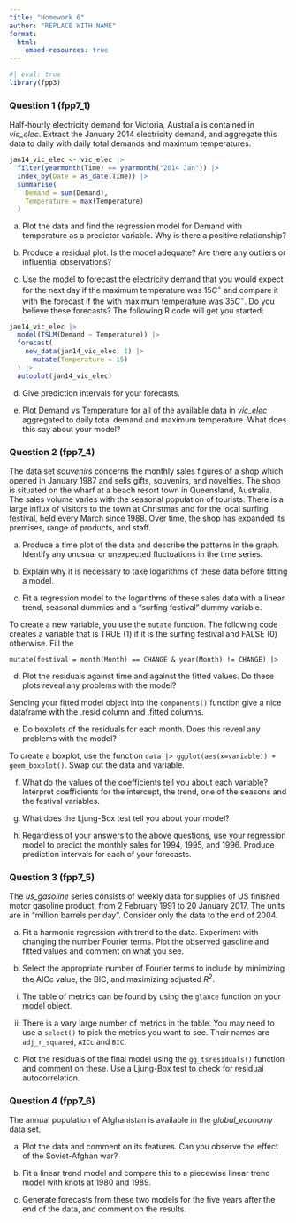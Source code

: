 ```yaml
---
title: "Homework 6"
author: "REPLACE WITH NAME"
format:
  html:
    embed-resources: true
---
```


```r
#| eval: true
library(fpp3)
```


### Question 1 (fpp7_1)

Half-hourly electricity demand for Victoria, Australia is contained in *vic_elec*. Extract the January 2014 electricity demand, and aggregate this data to daily with daily total demands and maximum temperatures.

```r
jan14_vic_elec <- vic_elec |>
  filter(yearmonth(Time) == yearmonth("2014 Jan")) |>
  index_by(Date = as_date(Time)) |>
  summarise(
    Demand = sum(Demand),
    Temperature = max(Temperature)
  )
```

a. Plot the data and find the regression model for Demand with temperature as a predictor variable. Why is there a positive relationship?

b. Produce a residual plot. Is the model adequate? Are there any outliers or influential observations?

c. Use the model to forecast the electricity demand that you would expect for the next day if the maximum temperature was $15C^\circ$ and compare it with the forecast if the with maximum temperature was $35C^\circ$. Do you believe these forecasts? The following R code will get you started:

```r
jan14_vic_elec |>
  model(TSLM(Demand ~ Temperature)) |>
  forecast(
    new_data(jan14_vic_elec, 1) |>
      mutate(Temperature = 15)
  ) |>
  autoplot(jan14_vic_elec)
```

d. Give prediction intervals for your forecasts.

e. Plot Demand vs Temperature for all of the available data in *vic_elec* aggregated to daily total demand and maximum temperature. What does this say about your model?


### Question 2 (fpp7_4)

The data set *souvenirs* concerns the monthly sales figures of a shop which opened in January 1987 and sells gifts, souvenirs, and novelties. The shop is situated on the wharf at a beach resort town in Queensland, Australia. The sales volume varies with the seasonal population of tourists. There is a large influx of visitors to the town at Christmas and for the local surfing festival, held every March since 1988. Over time, the shop has expanded its premises, range of products, and staff.


a. Produce a time plot of the data and describe the patterns in the graph. Identify any unusual or unexpected fluctuations in the time series.

b. Explain why it is necessary to take logarithms of these data before fitting a model.

c. Fit a regression model to the logarithms of these sales data with a linear trend, seasonal dummies and a “surfing festival” dummy variable.

To create a new variable, you use the `mutate` function. The following code creates a variable that is TRUE (1) if it is the surfing festival and FALSE (0) otherwise. Fill the 

`mutate(festival = month(Month) == CHANGE & year(Month) != CHANGE) |>`


d. Plot the residuals against time and against the fitted values. Do these plots reveal any problems with the model?

:::{.callout-tip}
Sending your fitted model object into the `components()` function give a nice dataframe with the .resid column and .fitted columns.
:::

e. Do boxplots of the residuals for each month. Does this reveal any problems with the model?

:::{.callout-tip}

To create a boxplot, use the function `data |> ggplot(aes(x=variable)) + geom_boxplot()`. Swap out the data and variable. 

:::

f. What do the values of the coefficients tell you about each variable? Interpret coefficients for the intercept, the trend, one of the seasons and the festival variables. 

g. What does the Ljung-Box test tell you about your model?

h. Regardless of your answers to the above questions, use your regression model to predict the monthly sales for 1994, 1995, and 1996. Produce prediction intervals for each of your forecasts.


### Question 3 (fpp7_5)


The *us_gasoline* series consists of weekly data for supplies of US finished motor gasoline product, from 2 February 1991 to 20 January 2017. The units are in “million barrels per day”. Consider only the data to the end of 2004.

a. Fit a harmonic regression with trend to the data. Experiment with changing the number Fourier terms. Plot the observed gasoline and fitted values and comment on what you see.

b. Select the appropriate number of Fourier terms to include by minimizing the AICc value, the BIC, and maximizing adjusted $R^2$.

:::{.callout-tip}

i. The table of metrics can be found by using the `glance` function on your model object. 

ii. There is a vary large number of metrics in the table. You may need to use a `select()` to pick the metrics you want to see. Their names are `adj_r_squared`, `AICc` and `BIC`. 
:::

c. Plot the residuals of the final model using the `gg_tsresiduals()` function and comment on these. Use a Ljung-Box test to check for residual autocorrelation.


### Question 4 (fpp7_6)


The annual population of Afghanistan is available in the *global_economy* data set.

a. Plot the data and comment on its features. Can you observe the effect of the Soviet-Afghan war?

b. Fit a linear trend model and compare this to a piecewise linear trend model with knots at 1980 and 1989.

c. Generate forecasts from these two models for the five years after the end of the data, and comment on the results.
